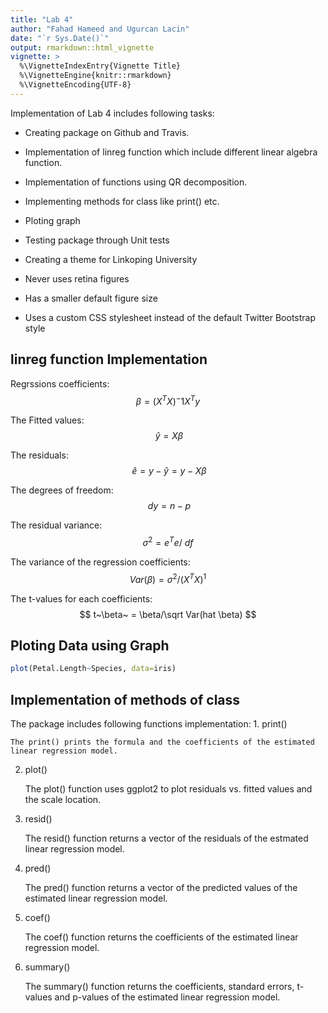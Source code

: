 ```yaml
---
title: "Lab 4"
author: "Fahad Hameed and Ugurcan Lacin"
date: "`r Sys.Date()`"
output: rmarkdown::html_vignette
vignette: >
  %\VignetteIndexEntry{Vignette Title}
  %\VignetteEngine{knitr::rmarkdown}
  %\VignetteEncoding{UTF-8}
---
```


Implementation of Lab 4 includes following tasks:

- Creating package on Github and Travis.
- Implementation of linreg function which include different linear algebra function.
- Implementation of functions using QR decomposition.
- Implementing methods for class like print() etc.
- Ploting graph
- Testing package through Unit tests
- Creating a theme for Linkoping University


- Never uses retina figures
- Has a smaller default figure size
- Uses a custom CSS stylesheet instead of the default Twitter Bootstrap style

## linreg function Implementation

Regrssions coefficients:
$$\beta = (X^T X)^-1 X^Ty$$

The Fitted values:
$$\ \hat y = X \beta$$

The residuals:
$$\ \hat e = y - \hat y = y - X\beta$$

The degrees of freedom:
$$~dy = n-p $$

The residual variance:
$$ \sigma^2 = e^Te/~df $$

The variance of the regression coefficients:
$$ Var(\beta) = \sigma^2/(X^T X)^1 $$

The t-values for each coefficients:
$$ t~\beta~ = \beta/\sqrt Var(hat \beta) $$

## Ploting Data using Graph

```r
plot(Petal.Length~Species, data=iris)
```

## Implementation of methods of class

The package includes following functions implementation:
1. print()
  
    The print() prints the formula and the coefficients of the estimated linear regression model.
2. plot()
 
    The plot() function uses ggplot2 to plot residuals vs. fitted values and the scale location.
3. resid()
  
    The resid() function returns a vector of the residuals of the estmated linear regression model.
4. pred()
   
    The pred() function returns a vector of the predicted values of the estimated linear regression model.
5. coef()
  
    The coef() function returns the coefficients of the estimated linear regression model.
6. summary()
  
    The summary() function returns the coefficients, standard errors, t-values and p-values of the estimated linear regression model.